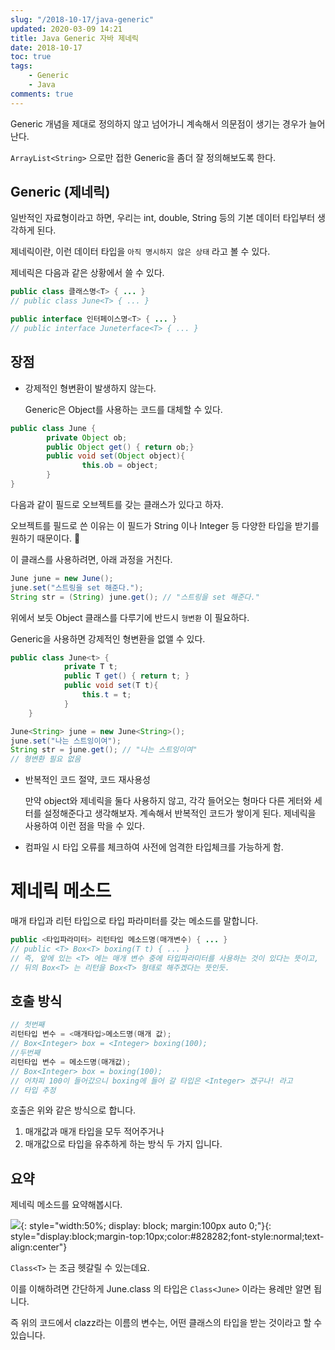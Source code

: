 ```yaml
---
slug: "/2018-10-17/java-generic"
updated: 2020-03-09 14:21
title: Java Generic 자바 제네릭 
date: 2018-10-17
toc: true
tags: 
    - Generic
    - Java
comments: true
---
```


Generic 개념을 제대로 정의하지 않고 넘어가니 계속해서 의문점이 생기는 경우가 늘어난다. 

`ArrayList<String>` 으로만 접한 Generic을 좀더 잘 정의해보도록 한다.

## Generic (제네릭)

일반적인 자료형이라고 하면, 우리는 int, double, String 등의 기본 데이터 타입부터 생각하게 된다.

제네릭이란, 이런 데이터 타입을 `아직 명시하지 않은 상태` 라고 볼 수 있다.

제네릭은 다음과 같은 상황에서 쓸 수 있다.
```java
public class 클래스명<T> { ... }
// public class June<T> { ... } 

public interface 인터페이스명<T> { ... } 
// public interface Juneterface<T> { ... }
```
## 장점

- 강제적인 형변환이 발생하지 않는다.

  Generic은 Object를 사용하는 코드를 대체할 수 있다. 
    
```java
public class June {
        private Object ob;
        public Object get() { return ob;}
        public void set(Object object){
                this.ob = object;
        }
}
```
다음과 같이 필드로 오브젝트를 갖는 클래스가 있다고 하자. 

오브젝트를 필드로 쓴 이유는 이 필드가 String 이나 Integer 등 다양한 타입을 받기를 원하기 때문이다. 🤔

이 클래스를 사용하려면, 아래 과정을 거친다.
```java
June june = new June();
june.set("스트링을 set 해준다.");
String str = (String) june.get(); // "스트링을 set 해준다."
```
        

위에서 보듯 Object 클래스를 다루기에 반드시 `형변환` 이 필요하다. 

Generic을 사용하면 강제적인 형변환을 없앨 수 있다. 
```java 
public class June<t> {
            private T t;
            public T get() { return t; }
            public void set(T t){
                this.t = t;
            }
    }

June<String> june = new June<String>();
june.set("나는 스트잉이여"); 
String str = june.get(); // "나는 스트잉이여" 
// 형변환 필요 없음
```
    

- 반복적인 코드 절약, 코드 재사용성

    만약 object와 제네릭을 둘다 사용하지 않고, 각각 들어오는 형마다 다른 게터와 세터를 설정해준다고 생각해보자. 계속해서 반복적인 코드가 쌓이게 된다. 제네릭을 사용하여 이런 점을 막을 수 있다.

- 컴파일 시 타입 오류를 체크하여 사전에 엄격한 타입체크를 가능하게 함.

# 제네릭 메소드

매개 타입과 리턴 타입으로 타입 파라미터를 갖는 메소드를 말합니다. 
```java 
public <타입파라미터> 리턴타입 메소드명(매개변수) { ... }
// public <T> Box<T> boxing(T t) { ... }
// 즉, 앞에 있는 <T> 에는 매개 변수 중에 타입파라미터를 사용하는 것이 있다는 뜻이고, 
// 뒤의 Box<T> 는 리턴을 Box<T> 형태로 해주겠다는 뜻인듯.
```

## 호출 방식
```java
// 첫번째 
리턴타입 변수 = <매개타입>메소드명(매개 값);
// Box<Integer> box = <Integer> boxing(100);
//두번째
리턴타입 변수 = 메소드명(매개값);
// Box<Integer> box = boxing(100); 
// 어차피 100이 들어갔으니 boxing에 들어 갈 타입은 <Integer> 겠구나! 라고
// 타입 추정
```
   
호출은 위와 같은 방식으로 합니다. 
1. 매개값과 매개 타입을 모두 적어주거나 
2. 매개값으로 타입을 유추하게 하는 방식 두 가지 입니다. 


## 요약

제네릭 메소드를 요약해봅시다.

![](../img/2018-10-17/generic.png){: style="width:50%; display: block; margin:100px auto 0;"}{: style="display:block;margin-top:10px;color:#828282;font-style:normal;text-align:center"}


`Class<T>` 는 조금 헷갈릴 수 있는데요. 

이를 이해하려면 간단하게 June.class 의 타입은 `Class<June>` 이라는 용례만 알면 됩니다.

즉 위의 코드에서 clazz라는 이름의 변수는, 어떤 클래스의 타입을 받는 것이라고 할 수 있습니다.

